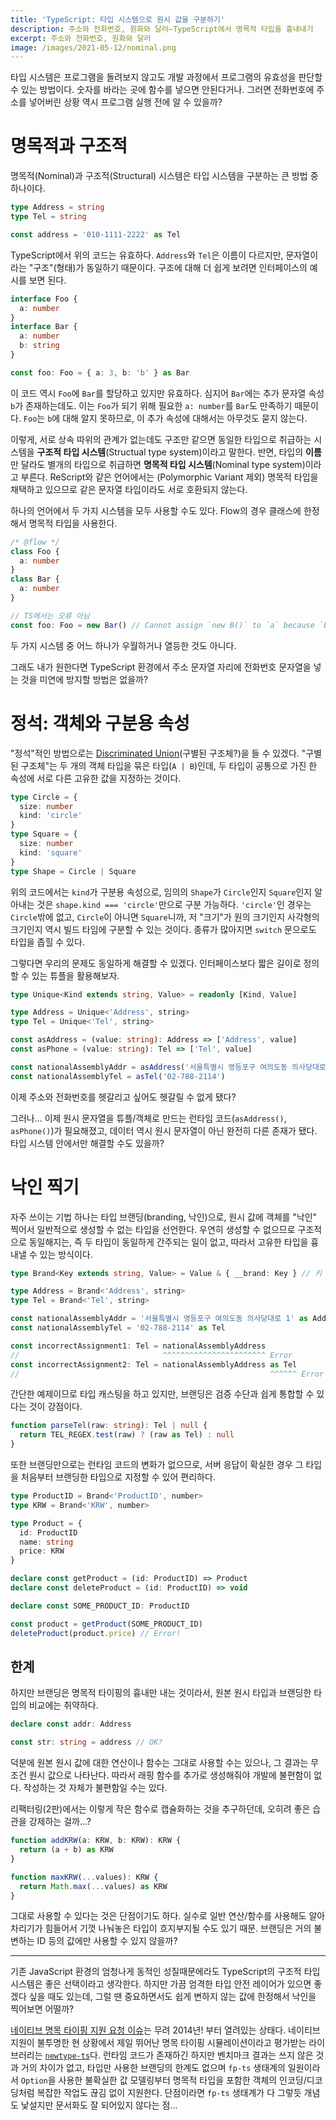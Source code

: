 ```yaml
---
title: 'TypeScript: 타입 시스템으로 원시 값을 구분하기'
description: 주소와 전화번호, 원화와 달러—TypeScript에서 명목적 타입을 흉내내기
excerpt: 주소와 전화번호, 원화와 달러
image: /images/2021-05-12/nominal.png
---
```


타입 시스템은 프로그램을 돌려보지 않고도 개발 과정에서 프로그램의 유효성을 판단할 수 있는 방법이다. 숫자를 바라는 곳에 함수를 넣으면 안된다거나. 그러면 전화번호에 주소를 넣어버린 상황 역시 프로그램 실행 전에 알 수 있을까?

# 명목적과 구조적

명목적(Nominal)과 구조적(Structural) 시스템은 타입 시스템을 구분하는 큰 방법 중 하나이다.

```ts
type Address = string
type Tel = string

const address = '010-1111-2222' as Tel
```

TypeScript에서 위의 코드는 유효하다. `Address`와 `Tel`은 이름이 다르지만, 문자열이라는 "구조"(형태)가 동일하기 때문이다. 구조에 대해 더 쉽게 보려면 인터페이스의 예시를 보면 된다.

```ts
interface Foo {
  a: number
}
interface Bar {
  a: number
  b: string
}

const foo: Foo = { a: 3, b: 'b' } as Bar
```

이 코드 역시 `Foo`에 `Bar`를 할당하고 있지만 유효하다. 심지어 `Bar`에는 추가 문자열 속성 `b`가 존재하는데도. 이는 `Foo`가 되기 위해 필요한 `a: number`를 `Bar`도 만족하기 때문이다. `Foo`는 `b`에 대해 알지 못하므로, 이 추가 속성에 대해서는 아무것도 묻지 않는다.

이렇게, 서로 상속 따위의 관계가 없는데도 구조만 같으면 동일한 타입으로 취급하는 시스템을 **구조적 타입 시스템**(Structual type system)이라고 말한다. 반면, 타입의 **이름**만 달라도 별개의 타입으로 취급하면 **명목적 타입 시스템**(Nominal type system)이라고 부른다. ReScript와 같은 언어에서는 (Polymorphic Variant 제외) 명목적 타입을 채택하고 있으므로 같은 문자열 타입이라도 서로 호환되지 않는다.

하나의 언어에서 두 가지 시스템을 모두 사용할 수도 있다. Flow의 경우 클래스에 한정해서 명목적 타입을 사용한다.

```ts
/* @flow */
class Foo {
  a: number
}
class Bar {
  a: number
}

// TS에서는 오류 아님
const foo: Foo = new Bar() // Cannot assign `new B()` to `a` because `B` is incompatible with `A`.
```

두 가지 시스템 중 어느 하나가 우월하거나 열등한 것도 아니다.

그래도 내가 원한다면 TypeScript 환경에서 주소 문자열 자리에 전화번호 문자열을 넣는 것을 미연에 방지할 방법은 없을까?

# 정석: 객체와 구분용 속성

"정석"적인 방법으로는 [Discriminated Union](https://www.typescriptlang.org/docs/handbook/2/narrowing.html#discriminated-unions)(구별된 구조체?)을 들 수 있겠다. "구별된 구조체"는 두 개의 객체 타입을 묶은 타입(`A | B`)인데, 두 타입이 공통으로 가진 한 속성에 서로 다른 고유한 값을 지정하는 것이다.

```ts
type Circle = {
  size: number
  kind: 'circle'
}
type Square = {
  size: number
  kind: 'square'
}
type Shape = Circle | Square
```

위의 코드에서는 `kind`가 구분용 속성으로, 임의의 `Shape`가 `Circle`인지 `Square`인지 알아내는 것은 `shape.kind === 'circle'`만으로 구분 가능하다. `'circle'`인 경우는 `Circle`밖에 없고, `Circle`이 아니면 `Square`니까, 저 "크기"가 원의 크기인지 사각형의 크기인지 역시 빌드 타임에 구분할 수 있는 것이다. 종류가 많아지면 `switch` 문으로도 타입을 좁힐 수 있다.

그렇다면 우리의 문제도 동일하게 해결할 수 있겠다. 인터페이스보다 짧은 길이로 정의할 수 있는 튜플을 활용해보자.

```ts
type Unique<Kind extends string, Value> = readonly [Kind, Value]

type Address = Unique<'Address', string>
type Tel = Unique<'Tel', string>

const asAddress = (value: string): Address => ['Address', value]
const asPhone = (value: string): Tel => ['Tel', value]

const nationalAssemblyAddr = asAddress('서울특별시 영등포구 여의도동 의사당대로 1')
const nationalAssemblyTel = asTel('02-788-2114')
```

이제 주소와 전화번호를 헷갈리고 싶어도 헷갈릴 수 없게 됐다?

그러나... 이제 원시 문자열을 튜플/객체로 만드는 런타임 코드(`asAddress()`, `asPhone()`)가 필요해졌고, 데이터 역시 원시 문자열이 아닌 완전히 다른 존재가 됐다. 타입 시스템 안에서만 해결할 수도 있을까?

# 낙인 찍기

자주 쓰이는 기법 하나는 타입 브랜딩(branding, 낙인)으로, 원시 값에 객체를 "낙인" 찍어서 일반적으로 생성할 수 없는 타입을 선언한다. 우연히 생성할 수 없으므로 구조적으로 동일해지는, 즉 두 타입이 동일하게 간주되는 일이 없고, 따라서 고유한 타입을 흉내낼 수 있는 방식이다.

```ts
type Brand<Key extends string, Value> = Value & { __brand: Key } // 키 이름은 아무거나 가능

type Address = Brand<'Address', string>
type Tel = Brand<'Tel', string>

const nationalAssemblyAddr = '서울특별시 영등포구 여의도동 의사당대로 1' as Address
const nationalAssemblyTel = '02-788-2114' as Tel

const incorrectAssignment1: Tel = nationalAssemblyAddress
//                                ^^^^^^^^^^^^^^^^^^^^^^^ Error
const incorrectAssignment2: Tel = nationalAssemblyAddress as Tel
//                                                        ^^^^^^ Error
```

간단한 예제이므로 타입 캐스팅을 하고 있지만, 브랜딩은 검증 수단과 쉽게 통합할 수 있다는 것이 강점이다.

```ts
function parseTel(raw: string): Tel | null {
  return TEL_REGEX.test(raw) ? (raw as Tel) : null
}
```

또한 브랜딩만으로는 런타임 코드의 변화가 없으므로, 서버 응답이 확실한 경우 그 타입을 처음부터 브랜딩한 타입으로 지정할 수 있어 편리하다.

```ts
type ProductID = Brand<'ProductID', number>
type KRW = Brand<'KRW', number>

type Product = {
  id: ProductID
  name: string
  price: KRW
}

declare const getProduct = (id: ProductID) => Product
declare const deleteProduct = (id: ProductID) => void

declare const SOME_PRODUCT_ID: ProductID

const product = getProduct(SOME_PRODUCT_ID)
deleteProduct(product.price) // Error!
```

## 한계

하지만 브랜딩은 명목적 타이핑의 흉내만 내는 것이라서, 원본 원시 타입과 브랜딩한 타입의 비교에는 취약하다.

```ts
declare const addr: Address

const str: string = address // OK?
```

덕분에 원본 원시 값에 대한 연산이나 함수는 그대로 사용할 수는 있으나, 그 결과는 무조건 원시 값으로 나타난다. 따라서 래핑 함수를 추가로 생성해줘야 개발에 불편함이 없다. 작성하는 것 자체가 불편함일 수는 있다.

리팩터링(2판)에서는 이렇게 작은 함수로 캡슐화하는 것을 추구하던데, 오히려 좋은 습관을 강제하는 걸까...?

```ts
function addKRW(a: KRW, b: KRW): KRW {
  return (a + b) as KRW
}

function maxKRW(...values): KRW {
  return Math.max(...values) as KRW
}
```

그대로 사용할 수 있다는 것은 단점이기도 하다. 실수로 일반 연산/함수를 사용해도 알아차리기가 힘들어서 기껏 나눠놓은 타입이 흐지부지될 수도 있기 때문. 브랜딩은 거의 불변하는 ID 등의 값에만 사용할 수 있지 않을까?

---

기존 JavaScript 환경의 엄청나게 동적인 성질때문에라도 TypeScript의 구조적 타입 시스템은 좋은 선택이라고 생각한다. 하지만 가끔 엄격한 타입 안전 레이어가 있으면 좋겠다 싶을 때도 있는데, 그럴 땐 중요하면서도 쉽게 변하지 않는 값에 한정해서 낙인을 찍어보면 어떨까?

[네이티브 명목 타이핑 지원 요청 이슈](https://github.com/Microsoft/Typescript/issues/202)는 무려 2014년! 부터 열려있는 상태다. 네이티브 지원이 불투명한 현 상황에서 제일 뛰어난 명목 타이핑 시뮬레이션이라고 평가받는 라이브러리는 [`newtype-ts`](https://github.com/gcanti/newtype-ts)다. 런타임 코드가 존재하긴 하지만 벤치마크 결과는 쓰지 않은 것과 거의 차이가 없고, 타입만 사용한 브랜딩의 한계도 없으며 `fp-ts` 생태계의 일원이라서 `Option`을 사용한 불확실한 값 모델링부터 명목적 타입을 포함한 객체의 인코딩/디코딩처럼 복잡한 작업도 끊김 없이 지원한다. 단점이라면 `fp-ts` 생태계가 다 그렇듯 개념도 낯설지만 문서화도 잘 되어있지 않다는 점...

